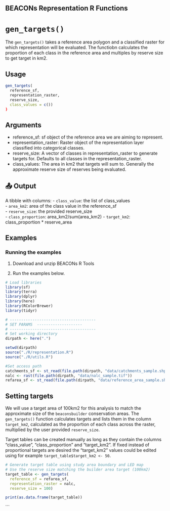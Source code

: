 ## BEACONs Representation R Functions

# `gen_targets()`

The `gen_targets()` takes a reference area polygon and a classified raster for which representation will be evaluated. The functiobn calculates the proportion of each class in the reference area and multiples by reserve size to get target in km2.


## Usage
```r
gen_targets(
  reference_sf, 
  representation_raster, 
  reserve_size, 
  class_values = c())
)

```
## Arguments
- reference_sf: sf object of the reference area we are aiming to represent.
- representation_raster: Raster object of the representation layer classified into categorical classes.
- reserve_size: A vector of classes in representation_raster to generate targets for. Defaults to all classes in the representation_raster.
- class_values: The area in km2 that targets will sum to. Generally the approximate reserve size of reserves being evaluated.



## 📤 Output

A tibble with columns: 
- `class_value`: the list of class_values  
- `area_km2`: area of the class value in the reference_sf  
- `reserve_size`: the provided reserve_size  
- `class_proportion`: area_km2/sum(area_km2) 
- `target_km2`: class_proportion * reserve_area


## Examples
### Running the examples


1. Download and unzip BEACONs R Tools 

2. Run the examples below.

```r
# Load libraries
library(sf)
library(terra)
library(dplyr)
library(here)
library(RColorBrewer)
library(tidyr)

# --------------------------------------
# SET PARAMS  --------------------
# --------------------------------------
# Set working directory
dirpath <- here(".")

setwd(dirpath)
source("./R/representation.R")
source("./R/utils.R")

#Set access path 
catchments_sf <- st_read(file.path(dirpath, "data/catchments_sample.shp"), quiet = TRUE)
nalc <- rast(file.path(dirpath, "data/nalc_sample.tif"))
refarea_sf <- st_read(file.path(dirpath, "data/reference_area_sample.shp"), quiet = TRUE)

```

## Setting targets
We will use a target area of 100km2 for this analysis to match the approximate size of the `beaconsbuilder` conservation areas. The `gen_targets()` function calculates targets and lists them in the column `target_km2`, calculated as the proportion of each class across the raster, multiplied by the user provided `reserve_size`.

Target tables can be created manually as long as they contain the columns "class_value", "class_proportion" and "target_km2". If fixed instead of proportional targets are desired the "target_km2" values could be edited using for example `target_table$target_km2 <- 50`.

```r


# Generate target table using study area boundary and LED map
# Use the reserve size matching the builder area target (100km2)
target_table <- gen_targets(
  reference_sf = refarea_sf, 
  representation_raster = nalc, 
  reserve_size = 100)

print(as.data.frame(target_table))
```

```
